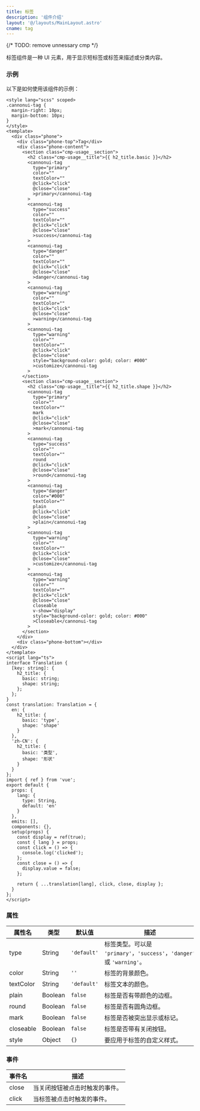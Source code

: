 ```yaml
---
title: 标签
description: '组件介绍'
layout: '@/layouts/MainLayout.astro'
cname: tag
---
```


{/* TODO: remove unnessary cmp */}

标签组件是一种 UI 元素，用于显示短标签或标签来描述或分类内容。

### 示例

<TagVue
  lang="zh-CN"
  client:visible
/>

以下是如何使用该组件的示例：

```vue
<style lang="scss" scoped>
.cannonui-tag {
  margin-right: 10px;
  margin-bottom: 10px;
}
</style>
<template>
  <div class="phone">
    <div class="phone-top">Tag</div>
    <div class="phone-content">
      <section class="cmp-usage__section">
        <h2 class="cmp-usage__title">{{ h2_title.basic }}</h2>
        <cannonui-tag
          type="primary"
          color=""
          textColor=""
          @click="click"
          @close="close"
          >primary</cannonui-tag
        >
        <cannonui-tag
          type="success"
          color=""
          textColor=""
          @click="click"
          @close="close"
          >success</cannonui-tag
        >
        <cannonui-tag
          type="danger"
          color=""
          textColor=""
          @click="click"
          @close="close"
          >danger</cannonui-tag
        >
        <cannonui-tag
          type="warning"
          color=""
          textColor=""
          @click="click"
          @close="close"
          >warning</cannonui-tag
        >
        <cannonui-tag
          type="warning"
          color=""
          textColor=""
          @click="click"
          @close="close"
          style="background-color: gold; color: #000"
          >customize</cannonui-tag
        >
      </section>
      <section class="cmp-usage__section">
        <h2 class="cmp-usage__title">{{ h2_title.shape }}</h2>
        <cannonui-tag
          type="primary"
          color=""
          textColor=""
          mark
          @click="click"
          @close="close"
          >mark</cannonui-tag
        >
        <cannonui-tag
          type="success"
          color=""
          textColor=""
          round
          @click="click"
          @close="close"
          >round</cannonui-tag
        >
        <cannonui-tag
          type="danger"
          color="#000"
          textColor=""
          plain
          @click="click"
          @close="close"
          >plain</cannonui-tag
        >
        <cannonui-tag
          type="warning"
          color=""
          textColor=""
          @click="click"
          @close="close"
          >customize</cannonui-tag
        >
        <cannonui-tag
          type="warning"
          color=""
          textColor=""
          @click="click"
          @close="close"
          closeable
          v-show="display"
          style="background-color: gold; color: #000"
          >Closeable</cannonui-tag
        >
      </section>
    </div>
    <div class="phone-bottom"></div>
  </div>
</template>
<script lang="ts">
interface Translation {
  [key: string]: {
    h2_title: {
      basic: string;
      shape: string;
    };
  };
}
const translation: Translation = {
  en: {
    h2_title: {
      basic: 'type',
      shape: 'shape'
    }
  },
  'zh-CN': {
    h2_title: {
      basic: '类型',
      shape: '形状'
    }
  }
};
import { ref } from 'vue';
export default {
  props: {
    lang: {
      type: String,
      default: 'en'
    }
  },
  emits: [],
  components: {},
  setup(props) {
    const display = ref(true);
    const { lang } = props;
    const click = () => {
      console.log('clicked');
    };
    const close = () => {
      display.value = false;
    };

    return { ...translation[lang], click, close, display };
  }
};
</script>
```

### 属性

| 属性名    | 类型    | 默认值      | 描述                                                                   |
| --------- | ------- | ----------- | ---------------------------------------------------------------------- |
| type      | String  | `'default'` | 标签类型。可以是 `'primary'`，`'success'`，`'danger'` 或 `'warning'`。 |
| color     | String  | `''`        | 标签的背景颜色。                                                       |
| textColor | String  | `'default'` | 标签文本的颜色。                                                       |
| plain     | Boolean | `false`     | 标签是否有带颜色的边框。                                               |
| round     | Boolean | `false`     | 标签是否有圆角边框。                                                   |
| mark      | Boolean | `false`     | 标签是否被突出显示或标记。                                             |
| closeable | Boolean | `false`     | 标签是否带有关闭按钮。                                                 |
| style     | Object  | `{}`        | 要应用于标签的自定义样式。                                             |

### 事件

| 事件名 | 描述                           |
| ------ | ------------------------------ |
| close  | 当关闭按钮被点击时触发的事件。 |
| click  | 当标签被点击时触发的事件。     |
